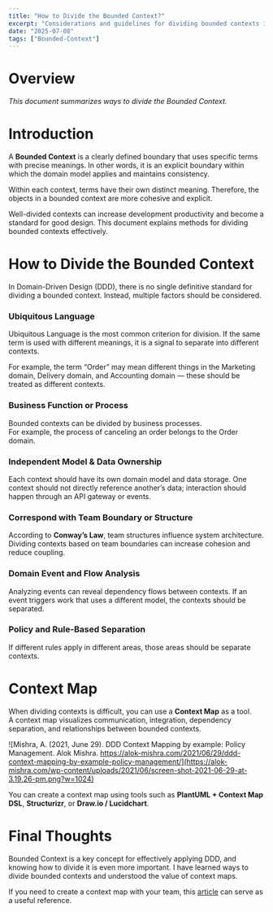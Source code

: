```yaml
---
title: "How to Divide the Bounded Context?"
excerpt: "Considerations and guidelines for dividing bounded contexts in DDD."
date: "2025-07-08"
tags: ["Bounded-Context"]
---
```


# Overview
_This document summarizes ways to divide the Bounded Context._

# Introduction
A **Bounded Context** is a clearly defined boundary that uses specific terms with precise meanings. In other words, it is an explicit boundary within which the domain model applies and maintains consistency.

Within each context, terms have their own distinct meaning. Therefore, the objects in a bounded context are more cohesive and explicit.

Well-divided contexts can increase development productivity and become a standard for good design. This document explains methods for dividing bounded contexts effectively.

# How to Divide the Bounded Context
In Domain-Driven Design (DDD), there is no single definitive standard for dividing a bounded context. Instead, multiple factors should be considered.

### Ubiquitous Language
Ubiquitous Language is the most common criterion for division. If the same term is used with different meanings, it is a signal to separate into different contexts.

For example, the term “Order” may mean different things in the Marketing domain, Delivery domain, and Accounting domain — these should be treated as different contexts.

### Business Function or Process
Bounded contexts can be divided by business processes.  
For example, the process of canceling an order belongs to the Order domain.

### Independent Model & Data Ownership
Each context should have its own domain model and data storage. One context should not directly reference another’s data; interaction should happen through an API gateway or events.

### Correspond with Team Boundary or Structure
According to **Conway’s Law**, team structures influence system architecture. Dividing contexts based on team boundaries can increase cohesion and reduce coupling.

### Domain Event and Flow Analysis
Analyzing events can reveal dependency flows between contexts. If an event triggers work that uses a different model, the contexts should be separated.

### Policy and Rule-Based Separation
If different rules apply in different areas, those areas should be separate contexts.

# Context Map
When dividing contexts is difficult, you can use a **Context Map** as a tool.  
A context map visualizes communication, integration, dependency separation, and relationships between bounded contexts.

![Mishra, A. (2021, June 29). DDD Context Mapping by example: Policy Management. Alok Mishra. https://alok-mishra.com/2021/06/29/ddd-context-mapping-by-example-policy-management/](https://alok-mishra.com/wp-content/uploads/2021/06/screen-shot-2021-06-29-at-3.19.26-pm.png?w=1024)

You can create a context map using tools such as **PlantUML + Context Map DSL**, **Structurizr**, or **Draw.io / Lucidchart**.

# Final Thoughts
Bounded Context is a key concept for effectively applying DDD, and knowing how to divide it is even more important. I have learned ways to divide bounded contexts and understood the value of context maps.

If you need to create a context map with your team, this [article](https://www.globalapptesting.com/engineering/domain-cartographers-how-to-draw-a-context-map) can serve as a useful reference.

